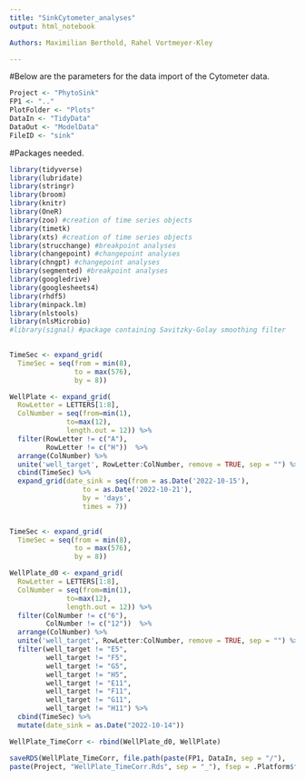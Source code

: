 ```yaml
---
title: "SinkCytometer_analyses"
output: html_notebook

Authors: Maximilian Berthold, Rahel Vortmeyer-Kley

---
```


#Below are the parameters for the data import of the Cytometer data.

```r

Project <- "PhytoSink"
FP1 <- ".."
PlotFolder <- "Plots"
DataIn <- "TidyData"
DataOut <- "ModelData"
FileID <- "sink"

```

#Packages needed.

```r

library(tidyverse)
library(lubridate)
library(stringr)
library(broom)
library(knitr)
library(OneR)
library(zoo) #creation of time series objects
library(timetk)
library(xts) #creation of time series objects
library(strucchange) #breakpoint analyses
library(changepoint) #changepoint analyses
library(chngpt) #changepoint analyses
library(segmented) #breakpoint analyses
library(googledrive)
library(googlesheets4)
library(rhdf5)
library(minpack.lm)
library(nlstools)
library(nlsMicrobio)
#library(signal) #package containing Savitzky-Golay smoothing filter
  
```


``` r
TimeSec <- expand_grid(
  TimeSec = seq(from = min(8),
                to = max(576),
                by = 8))

WellPlate <- expand_grid(
  RowLetter = LETTERS[1:8],
  ColNumber = seq(from=min(1), 
              to=max(12), 
              length.out = 12)) %>%
  filter(RowLetter != c("A"),
         RowLetter != c("H"))  %>%
  arrange(ColNumber) %>%
  unite('well_target', RowLetter:ColNumber, remove = TRUE, sep = "") %>%
  cbind(TimeSec) %>% 
  expand_grid(date_sink = seq(from = as.Date('2022-10-15'), 
                  to = as.Date('2022-10-21'),
                  by = 'days',
                  times = 7))
  

```


``` r
TimeSec <- expand_grid(
  TimeSec = seq(from = min(8),
                to = max(576),
                by = 8))

WellPlate_d0 <- expand_grid(
  RowLetter = LETTERS[1:8],
  ColNumber = seq(from=min(1), 
              to=max(12), 
              length.out = 12)) %>%
  filter(ColNumber != c("6"),
         ColNumber != c("12"))  %>%
  arrange(ColNumber) %>%
  unite('well_target', RowLetter:ColNumber, remove = TRUE, sep = "") %>%
  filter(well_target != "E5",
         well_target != "F5",
         well_target != "G5",
         well_target != "H5",
         well_target != "E11",
         well_target != "F11",
         well_target != "G11",
         well_target != "H11") %>%
  cbind(TimeSec) %>%
  mutate(date_sink = as.Date("2022-10-14"))

```

``` r
WellPlate_TimeCorr <- rbind(WellPlate_d0, WellPlate)

saveRDS(WellPlate_TimeCorr, file.path(paste(FP1, DataIn, sep = "/"),
paste(Project, "WellPlate_TimeCorr.Rds", sep = "_"), fsep = .Platform$file.sep))


```

